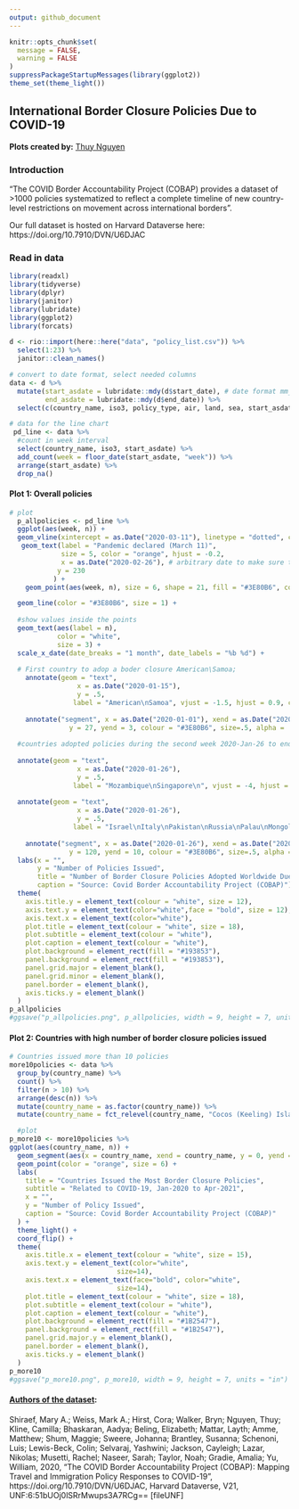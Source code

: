 ```yaml
---
output: github_document
---
```


```r
knitr::opts_chunk$set(
  message = FALSE, 
  warning = FALSE
)
suppressPackageStartupMessages(library(ggplot2))
theme_set(theme_light())
```

## International Border Closure Policies Due to COVID-19 
**Plots created by:** [Thuy Nguyen](https://www.linkedin.com/in/nguyendata/) 

### Introduction

"The COVID Border Accountability Project (COBAP) provides a dataset of >1000 policies systematized to reflect a complete timeline of new country-level restrictions on movement across international borders". 

Our full dataset is hosted on Harvard Dataverse here: https://doi.org/10.7910/DVN/U6DJAC 

### Read in data
```r
library(readxl)
library(tidyverse)
library(dplyr)
library(janitor)
library(lubridate)
library(ggplot2)
library(forcats)
```

```r
d <- rio::import(here::here("data", "policy_list.csv")) %>% 
  select(1:23) %>% 
  janitor::clean_names() 

# convert to date format, select needed columns
data <- d %>% 
  mutate(start_asdate = lubridate::mdy(d$start_date), # date format mm_dd_yyyy
         end_asdate = lubridate::mdy(d$end_date)) %>% 
  select(c(country_name, iso3, policy_type, air, land, sea, start_asdate, end_asdate)) %>%   drop_na()
```

```r
# data for the line chart
 pd_line <- data %>% 
  #count in week interval
  select(country_name, iso3, start_asdate) %>% 
  add_count(week = floor_date(start_asdate, "week")) %>% 
  arrange(start_asdate) %>% 
  drop_na()

```

#### Plot 1: Overall policies

```r
# plot
  p_allpolicies <- pd_line %>% 
  ggplot(aes(week, n)) +
  geom_vline(xintercept = as.Date("2020-03-11"), linetype = "dotted", color = "orange") +
   geom_text(label = "Pandemic declared (March 11)", 
             size = 5, color = "orange", hjust = -0.2,
             x = as.Date("2020-02-26"), # arbitrary date to make sure the text does not cross the vline
            y = 230
           ) + 
    geom_point(aes(week, n), size = 6, shape = 21, fill = "#3E80B6", color = "#3E80B6") +

  geom_line(color = "#3E80B6", size = 1) +
  
  #show values inside the points
  geom_text(aes(label = n),
            color = "white",
            size = 3) + 
  scale_x_date(date_breaks = "1 month", date_labels = "%b %d") +
 
  # First country to adop a boder closure American\Samoa; 
    annotate(geom = "text", 
                 x = as.Date("2020-01-15"), 
                 y = .5,
                label = "American\nSamoa", vjust = -1.5, hjust = 0.9, color = "#FD69B3") +
                
    annotate("segment", x = as.Date("2020-01-01"), xend = as.Date("2020-01-01"), 
               y = 27, yend = 3, colour = "#3E80B6", size=.5, alpha = .5) +   
  
  #countries adopted policies during the second week 2020-Jan-26 to end of 2020-Feb-01
 
  annotate(geom = "text", 
                 x = as.Date("2020-01-26"), 
                 y = .5,
                label = "Mozambique\nSingapore\n", vjust = -4, hjust = 0.95, color = "#FD69B3") +
  
  annotate(geom = "text", 
                 x = as.Date("2020-01-26"), 
                 y = .5,
                label = "Israel\nItaly\nPakistan\nRussia\nPalau\nMongolia", vjust = -1, hjust = 0, color = "#FD69B3") +
                
    annotate("segment", x = as.Date("2020-01-26"), xend = as.Date("2020-01-26"), 
               y = 120, yend = 10, colour = "#3E80B6", size=.5, alpha = .5) +
  labs(x = "",
       y = "Number of Policies Issued",
       title = "Number of Border Closure Policies Adopted Worldwide Due to COVID-19", 
       caption = "Source: Covid Border Accountability Project (COBAP)") +
  theme(
    axis.title.y = element_text(colour = "white", size = 12),
    axis.text.y = element_text(color="white",face = "bold", size = 12),
    axis.text.x = element_text(color="white"),
    plot.title = element_text(colour = "white", size = 18),
    plot.subtitle = element_text(colour = "white"),
    plot.caption = element_text(colour = "white"),
    plot.background = element_rect(fill = "#193853"),
    panel.background = element_rect(fill = "#193853"),
    panel.grid.major = element_blank(),
    panel.grid.minor = element_blank(),
    panel.border = element_blank(),
    axis.ticks.y = element_blank()
  )
p_allpolicies
#ggsave("p_allpolicies.png", p_allpolicies, width = 9, height = 7, units = "in")
```

#### Plot 2: Countries with high number of border closure policies issued 

```r
# Countries issued more than 10 policies
more10policies <- data %>% 
  group_by(country_name) %>% 
  count() %>% 
  filter(n > 10) %>%
  arrange(desc(n)) %>% 
  mutate(country_name = as.factor(country_name)) %>% 
  mutate(country_name = fct_relevel(country_name, "Cocos (Keeling) Islands", "Romania", "Latvia", "Cyprus", "Finland", "Germany", "American Samoa", "Austria", "Aruba", "Myanmar", "Brazil", "Curaçao", "Nepal", "Seychelles", "Spain"))

  #plot
p_more10 <- more10policies %>%   
ggplot(aes(country_name, n)) +
  geom_segment(aes(x = country_name, xend = country_name, y = 0, yend = n), color = "skyblue", size = 2) +
  geom_point(color = "orange", size = 6) +
  labs(
    title = "Countries Issued the Most Border Closure Policies",
    subtitle = "Related to COVID-19, Jan-2020 to Apr-2021",
    x = "",
    y = "Number of Policy Issued",
    caption = "Source: Covid Border Accountability Project (COBAP)"
  ) +
  theme_light() +
  coord_flip() +
  theme(
    axis.title.x = element_text(colour = "white", size = 15),
    axis.text.y = element_text(color="white", 
                           size=14),
    axis.text.x = element_text(face="bold", color="white", 
                           size=14),
    plot.title = element_text(colour = "white", size = 18),
    plot.subtitle = element_text(colour = "white"),
    plot.caption = element_text(colour = "white"),
    plot.background = element_rect(fill = "#1B2547"),
    panel.background = element_rect(fill = "#1B2547"),
    panel.grid.major.y = element_blank(),
    panel.border = element_blank(),
    axis.ticks.y = element_blank()
  )
p_more10
#ggsave("p_more10.png", p_more10, width = 9, height = 7, units = "in")
```

#### [Authors of the dataset](https://doi.org/10.7910/DVN/U6DJAC): 
Shiraef, Mary A.; Weiss, Mark A.; Hirst, Cora; Walker, Bryn; Nguyen, Thuy; Kline, Camilla; Bhaskaran, Aadya; Beling, Elizabeth; Mattar, Layth; Amme, Matthew; Shum, Maggie; Sweere, Johanna; Brantley, Susanna; Schenoni, Luis; Lewis-Beck, Colin; Selvaraj, Yashwini; Jackson, Cayleigh; Lazar, Nikolas; Musetti, Rachel; Naseer, Sarah; Taylor, Noah; Gradie, Amalia; Yu, William, 2020, "The COVID Border Accountability Project (COBAP): Mapping Travel and Immigration Policy Responses to COVID-19", https://doi.org/10.7910/DVN/U6DJAC, Harvard Dataverse, V21, UNF:6:51bUOj0lSRrMwups3A7RCg== [fileUNF]
